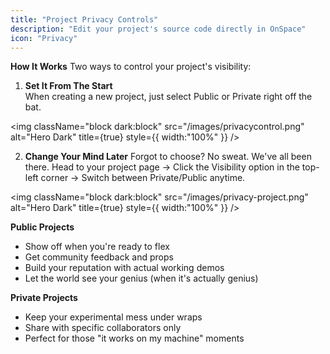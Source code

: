 ```yaml
---
title: "Project Privacy Controls"
description: "Edit your project's source code directly in OnSpace"
icon: "Privacy"
---
```


**How It Works**
Two ways to control your project's visibility:

1. **Set It From The Start**\
   When creating a new project, just select Public or Private right off the bat.

<img
  className="block dark:block"
  src="/images/privacycontrol.png"
  alt="Hero Dark"
  title={true}
  style={{ width:"100%" }}
/>

2. **Change Your Mind Later**
   Forgot to choose? No sweat. We've all been there.
   Head to your project page → Click the Visibility option in the top-left corner → Switch between Private/Public anytime.

<img
  className="block dark:block"
  src="/images/privacy-project.png"
  alt="Hero Dark"
  title={true}
  style={{ width:"100%" }}
/>

**Public Projects**
- Show off when you're ready to flex
- Get community feedback and props
- Build your reputation with actual working demos
- Let the world see your genius (when it's actually genius)

**Private Projects**
- Keep your experimental mess under wraps
- Share with specific collaborators only
- Perfect for those "it works on my machine" moments